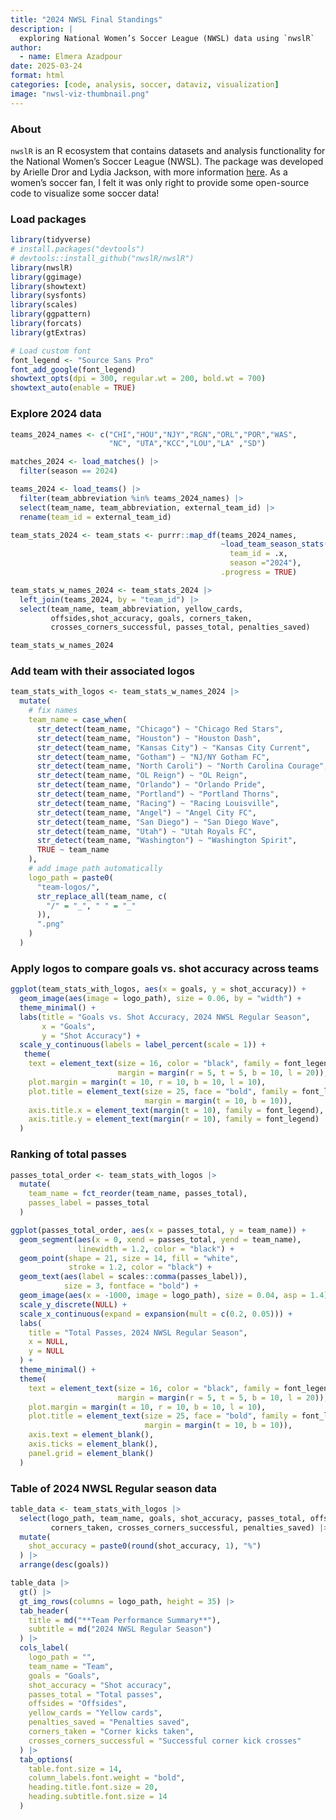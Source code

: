 ```yaml
---
title: "2024 NWSL Final Standings"
description: |
  exploring National Women’s Soccer League (NWSL) data using `nwslR` 
author:
  - name: Elmera Azadpour
date: 2025-03-24
format: html
categories: [code, analysis, soccer, dataviz, visualization]
image: "nwsl-viz-thumbnail.png"
---
```


### About

`nwslR` is an R ecosystem that contains datasets and analysis functionality for the National Women's Soccer League (NWSL). The package was developed by Arielle Dror and Lydia Jackson, with more information [here](https://github.com/nwslR/nwslR). As a women's soccer fan, I felt it was only right to provide some open-source code to visualize some soccer data! 

### Load packages

```r
library(tidyverse)
# install.packages("devtools")
# devtools::install_github("nwslR/nwslR")
library(nwslR)
library(ggimage)
library(showtext)
library(sysfonts)
library(scales)
library(ggpattern)
library(forcats)
library(gtExtras)

# Load custom font
font_legend <- "Source Sans Pro"
font_add_google(font_legend)
showtext_opts(dpi = 300, regular.wt = 200, bold.wt = 700)
showtext_auto(enable = TRUE)
```

### Explore 2024 data

```r
teams_2024_names <- c("CHI","HOU","NJY","RGN","ORL","POR","WAS",
                      "NC", "UTA","KCC","LOU","LA" ,"SD")

matches_2024 <- load_matches() |> 
  filter(season == 2024)

teams_2024 <- load_teams() |> 
  filter(team_abbreviation %in% teams_2024_names) |> 
  select(team_name, team_abbreviation, external_team_id) |> 
  rename(team_id = external_team_id)

team_stats_2024 <- team_stats <- purrr::map_df(teams_2024_names,
                                               ~load_team_season_stats(
                                                 team_id = .x, 
                                                 season ="2024"),
                                               .progress = TRUE)

team_stats_w_names_2024 <- team_stats_2024 |> 
  left_join(teams_2024, by = "team_id") |> 
  select(team_name, team_abbreviation, yellow_cards,
         offsides,shot_accuracy, goals, corners_taken, 
         crosses_corners_successful, passes_total, penalties_saved)

team_stats_w_names_2024
```

### Add team with their associated logos

```r
team_stats_with_logos <- team_stats_w_names_2024 |> 
  mutate(
    # fix names
    team_name = case_when(
      str_detect(team_name, "Chicago") ~ "Chicago Red Stars",
      str_detect(team_name, "Houston") ~ "Houston Dash",
      str_detect(team_name, "Kansas City") ~ "Kansas City Current",
      str_detect(team_name, "Gotham") ~ "NJ/NY Gotham FC",
      str_detect(team_name, "North Caroli") ~ "North Carolina Courage",
      str_detect(team_name, "OL Reign") ~ "OL Reign",
      str_detect(team_name, "Orlando") ~ "Orlando Pride",
      str_detect(team_name, "Portland") ~ "Portland Thorns",
      str_detect(team_name, "Racing") ~ "Racing Louisville",
      str_detect(team_name, "Angel") ~ "Angel City FC",
      str_detect(team_name, "San Diego") ~ "San Diego Wave",
      str_detect(team_name, "Utah") ~ "Utah Royals FC",
      str_detect(team_name, "Washington") ~ "Washington Spirit",
      TRUE ~ team_name
    ),
    # add image path automatically
    logo_path = paste0(
      "team-logos/",
      str_replace_all(team_name, c(
        "/" = "_", " " = "_"
      )),
      ".png"
    )
  )
```

### Apply logos to compare goals vs. shot accuracy across teams

```r

ggplot(team_stats_with_logos, aes(x = goals, y = shot_accuracy)) +
  geom_image(aes(image = logo_path), size = 0.06, by = "width") +
  theme_minimal() +
  labs(title = "Goals vs. Shot Accuracy, 2024 NWSL Regular Season",
       x = "Goals",
       y = "Shot Accuracy") +
  scale_y_continuous(labels = label_percent(scale = 1)) +
   theme(
    text = element_text(size = 16, color = "black", family = font_legend,  
                        margin = margin(r = 5, t = 5, b = 10, l = 20)),
    plot.margin = margin(t = 10, r = 10, b = 10, l = 10),
    plot.title = element_text(size = 25, face = "bold", family = font_legend,  
                              margin = margin(t = 10, b = 10)),
    axis.title.x = element_text(margin(t = 10), family = font_legend),
    axis.title.y = element_text(margin(r = 10), family = font_legend)
  )
```

### Ranking of total passes

```r
passes_total_order <- team_stats_with_logos |> 
  mutate(
    team_name = fct_reorder(team_name, passes_total),
    passes_label = passes_total
  )

ggplot(passes_total_order, aes(x = passes_total, y = team_name)) +
  geom_segment(aes(x = 0, xend = passes_total, yend = team_name),
               linewidth = 1.2, color = "black") +
  geom_point(shape = 21, size = 14, fill = "white",
             stroke = 1.2, color = "black") +
  geom_text(aes(label = scales::comma(passes_label)), 
            size = 3, fontface = "bold") +
  geom_image(aes(x = -1000, image = logo_path), size = 0.04, asp = 1.4) +
  scale_y_discrete(NULL) +
  scale_x_continuous(expand = expansion(mult = c(0.2, 0.05))) + 
  labs(
    title = "Total Passes, 2024 NWSL Regular Season",
    x = NULL,
    y = NULL
  ) +
  theme_minimal() +
  theme(
    text = element_text(size = 16, color = "black", family = font_legend,  
                        margin = margin(r = 5, t = 5, b = 10, l = 20)),
    plot.margin = margin(t = 10, r = 10, b = 10, l = 10),
    plot.title = element_text(size = 25, face = "bold", family = font_legend,  
                              margin = margin(t = 10, b = 10)),
    axis.text = element_blank(),
    axis.ticks = element_blank(),
    panel.grid = element_blank()
  )
```

### Table of 2024 NWSL Regular season data

```r
table_data <- team_stats_with_logos |> 
  select(logo_path, team_name, goals, shot_accuracy, passes_total, offsides, yellow_cards,
         corners_taken, crosses_corners_successful, penalties_saved) |> 
  mutate(
    shot_accuracy = paste0(round(shot_accuracy, 1), "%")
  ) |> 
  arrange(desc(goals))

table_data |> 
  gt() |> 
  gt_img_rows(columns = logo_path, height = 35) |> 
  tab_header(
    title = md("**Team Performance Summary**"),
    subtitle = md("2024 NWSL Regular Season")
  ) |> 
  cols_label(
    logo_path = "",
    team_name = "Team",
    goals = "Goals",
    shot_accuracy = "Shot accuracy",
    passes_total = "Total passes",
    offsides = "Offsides", 
    yellow_cards = "Yellow cards",
    penalties_saved = "Penalties saved",
    corners_taken = "Corner kicks taken",
    crosses_corners_successful = "Successful corner kick crosses"
  ) |> 
  tab_options(
    table.font.size = 14,
    column_labels.font.weight = "bold",
    heading.title.font.size = 20,
    heading.subtitle.font.size = 14
  )
```
